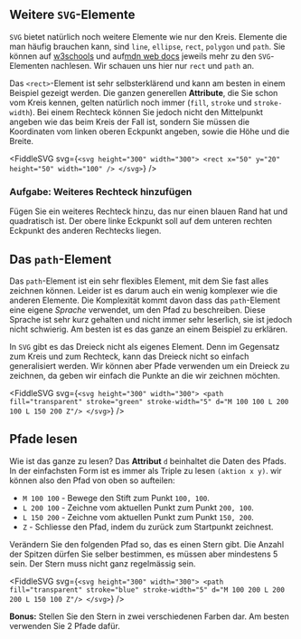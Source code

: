 
<Chapter>

## Weitere `SVG`-Elemente

`SVG` bietet natürlich noch weitere Elemente wie nur den Kreis. Elemente die man
häufig brauchen kann, sind `line`, `ellipse`, `rect`, `polygon` und `path`. Sie
können auf [w3schools](https://www.w3schools.com/graphics/svg_intro.asp) und
auf[mdn web docs](https://developer.mozilla.org/en-US/docs/Web/SVG/Element)
jeweils mehr zu den `SVG`-Elementen nachlesen. Wir schauen uns hier nur `rect`
und `path` an.

<Example title="Rechteck">

Das `<rect>`-Element ist sehr selbsterklärend und kann am besten in einem
Beispiel gezeigt werden. Die ganzen generellen **Attribute**, die Sie schon vom
Kreis kennen, gelten natürlich noch immer (`fill`, `stroke` und `stroke-width`).
Bei einem Rechteck können Sie jedoch nicht den Mittelpunkt angeben wie das beim
Kreis der Fall ist, sondern Sie müssen die Koordinaten vom linken oberen
Eckpunkt angeben, sowie die Höhe und die Breite.

<FiddleSVG
  svg={`<svg height="300" width="300">
    <rect x="50" y="20" height="50" width="100" />
</svg>`}
/>

### Aufgabe: Weiteres Rechteck hinzufügen

Fügen Sie ein weiteres Rechteck hinzu, das nur einen blauen Rand hat und
quadratisch ist. Der obere linke Eckpunkt soll auf dem unteren rechten Eckpunkt
des anderen Rechtecks liegen.

</Example>

## Das `path`-Element

<section>

Das `path`-Element ist ein sehr flexibles Element, mit dem Sie fast alles
zeichnen können. Leider ist es darum auch ein wenig komplexer wie die anderen
Elemente. Die Komplexität kommt davon dass das `path`-Element eine eigene
_Sprache_ verwendet, um den Pfad zu beschreiben. Diese Sprache ist sehr kurz
gehalten und nicht immer sehr leserlich, sie ist jedoch nicht schwierig. Am
besten ist es das ganze an einem Beispiel zu erklären.

</section>

<Example title="Aufgabe: Dreieck zeichnen mit einem Pfad">

In `SVG` gibt es das Dreieck nicht als eigenes Element. Denn im Gegensatz zum
Kreis und zum Rechteck, kann das Dreieck nicht so einfach generalisiert werden.
Wir können aber Pfade verwenden um ein Dreieck zu zeichnen, da geben wir einfach
die Punkte an die wir zeichnen möchten.

<FiddleSVG
  svg={`<svg height="300" width="300">
    <path fill="transparent" stroke="green" stroke-width="5" d="M 100 100 L 200 100 L 150 200 Z"/>
</svg>`}
/>

</Example>

## Pfade lesen

<section>

Wie ist das ganze zu lesen? Das **Attribut** `d` beinhaltet die Daten des Pfads.
In der einfachsten Form ist es immer als Triple zu lesen `(aktion x y)`. wir
können also den Pfad von oben so aufteilen:

- `M 100 100` - Bewege den Stift zum Punkt `100, 100`.
- `L 200 100` - Zeichne vom aktuellen Punkt zum Punkt `200, 100`.
- `L 150 200` - Zeichne vom aktuellen Punkt zum Punkt `150, 200`.
- `Z` - Schliesse den Pfad, indem du zurück zum Startpunkt zeichnest.

</section>

<Example title="Aufgabe: Stern zeichnen">

Verändern Sie den folgenden Pfad so, das es einen Stern gibt. Die Anzahl der
Spitzen dürfen Sie selber bestimmen, es müssen aber mindestens 5 sein. Der Stern
muss nicht ganz regelmässig sein.

<FiddleSVG
  svg={`<svg height="300" width="300">
    <path fill="transparent" stroke="blue" stroke-width="5" d="M 100 200 L 200 200 L 150 100 Z"/>
</svg>`}
/>

**Bonus:** Stellen Sie den Stern in zwei verschiedenen Farben dar. Am besten
verwenden Sie 2 Pfade dafür.

</Example>

</Chapter>
